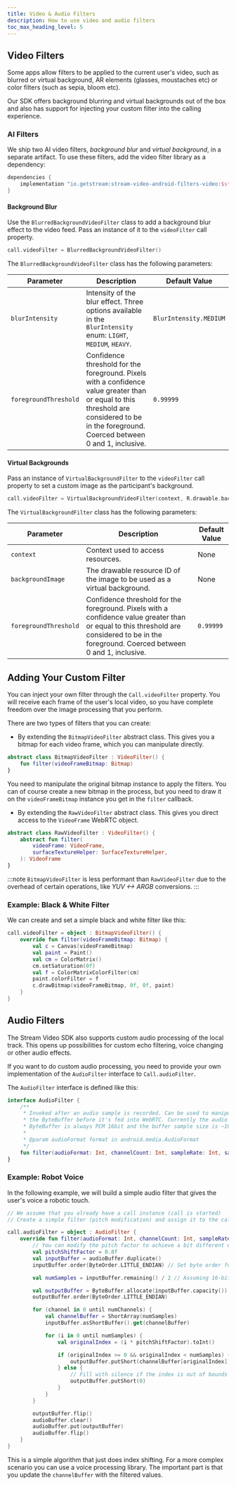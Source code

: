 ```yaml
---
title: Video & Audio Filters
description: How to use video and audio filters
toc_max_heading_level: 5
---
```


## Video Filters

Some apps allow filters to be applied to the current user's video, such as blurred or virtual background, AR elements (glasses, moustaches etc) or color filters (such as sepia, bloom etc).

Our SDK offers background blurring and virtual backgrounds out of the box and also has support for injecting your custom filter into the calling experience.

### AI Filters

We ship two AI video filters, _background blur_ and _virtual background_, in a separate artifact. To use these filters, add the video filter library as a dependency:

```groovy
dependencies {
    implementation "io.getstream:stream-video-android-filters-video:$stream_version"
}
```

#### Background Blur

Use the `BlurredBackgroundVideoFilter` class to add a background blur effect to the video feed. Pass an instance of it to the `videoFilter` call property.

```kotlin
call.videoFilter = BlurredBackgroundVideoFilter()
```

The `BlurredBackgroundVideoFilter` class has the following parameters:

| Parameter             | Description                                                                                                                                                                                 | Default Value          |
|-----------------------|---------------------------------------------------------------------------------------------------------------------------------------------------------------------------------------------|------------------------|
| `blurIntensity`       | Intensity of the blur effect. Three options available in the `BlurIntensity` enum: `LIGHT`, `MEDIUM`, `HEAVY`.                                                                              | `BlurIntensity.MEDIUM` |
| `foregroundThreshold` | Confidence threshold for the foreground. Pixels with a confidence value greater than or equal to this threshold are considered to be in the foreground. Coerced between 0 and 1, inclusive. | `0.99999`              |

#### Virtual Backgrounds

Pass an instance of `VirtualBackgroundFilter` to the `videoFilter` call property to set a custom image as the participant's background.

```kotlin
call.videoFilter = VirtualBackgroundVideoFilter(context, R.drawable.background_image)
```

The `VirtualBackgroundFilter` class has the following parameters:

| Parameter             | Description                                                                                                                                                                                 | Default Value |
|-----------------------|---------------------------------------------------------------------------------------------------------------------------------------------------------------------------------------------|---------------|
| `context`             | Context used to access resources.                                                                                                                                                           | None          |
| `backgroundImage`     | The drawable resource ID of the image to be used as a virtual background.                                                                                                                   | None          |
| `foregroundThreshold` | Confidence threshold for the foreground. Pixels with a confidence value greater than or equal to this threshold are considered to be in the foreground. Coerced between 0 and 1, inclusive. | `0.99999`     |

## Adding Your Custom Filter

You can inject your own filter through the `Call.videoFilter` property. You will receive each frame of the user's local video, so you have complete freedom over the image processing that you perform.

There are two types of filters that you can create:
- By extending the `BitmapVideoFilter` abstract class. This gives you a bitmap for each video frame, which you can manipulate directly.
```kotlin
abstract class BitmapVideoFilter : VideoFilter() {
    fun filter(videoFrameBitmap: Bitmap)
}
```

You need to manipulate the original bitmap instance to apply the filters. You can of course create a new bitmap in the process, but you need to draw it on the `videoFrameBitmap` instance you get in the `filter` callback.

- By extending the `RawVideoFilter` abstract class. This gives you direct access to the `VideoFrame` WebRTC object.
```kotlin
abstract class RawVideoFilter : VideoFilter() {
    abstract fun filter(
        videoFrame: VideoFrame,
        surfaceTextureHelper: SurfaceTextureHelper,
    ): VideoFrame
}
```

:::note
`BitmapVideoFilter` is less performant than `RawVideoFilter` due to the overhead of certain operations, like _YUV <-> ARGB_ conversions.
:::

### Example: Black & White Filter

We can create and set a simple black and white filter like this:

```kotlin
call.videoFilter = object : BitmapVideoFilter() {
    override fun filter(videoFrameBitmap: Bitmap) {
        val c = Canvas(videoFrameBitmap)
        val paint = Paint()
        val cm = ColorMatrix()
        cm.setSaturation(0f)
        val f = ColorMatrixColorFilter(cm)
        paint.colorFilter = f
        c.drawBitmap(videoFrameBitmap, 0f, 0f, paint)
    }
}
```

## Audio Filters

The Stream Video SDK also supports custom audio processing of the local track. This opens up possibilities for custom echo filtering, voice changing or other audio effects.

If you want to do custom audio processing, you need to provide your own implementation of the `AudioFilter` interface to `Call.audioFilter`.

The `AudioFilter` interface is defined like this:

```kotlin
interface AudioFilter {
    /**
     * Invoked after an audio sample is recorded. Can be used to manipulate
     * the ByteBuffer before it's fed into WebRTC. Currently the audio in the
     * ByteBuffer is always PCM 16bit and the buffer sample size is ~10ms.
     *
     * @param audioFormat format in android.media.AudioFormat
     */
    fun filter(audioFormat: Int, channelCount: Int, sampleRate: Int, sampleData: ByteBuffer)
}
```

### Example: Robot Voice

In the following example, we will build a simple audio filter that gives the user's voice a robotic touch.

```kotlin
// We assume that you already have a call instance (call is started)
// Create a simple filter (pitch modification) and assign it to the call

call.audioFilter = object : AudioFilter {
    override fun filter(audioFormat: Int, channelCount: Int, sampleRate: Int, sampleData: ByteBuffer) {
        // You can modify the pitch factor to achieve a bit different effect
        val pitchShiftFactor = 0.8f
        val inputBuffer = audioBuffer.duplicate()
        inputBuffer.order(ByteOrder.LITTLE_ENDIAN) // Set byte order for correct handling of PCM data

        val numSamples = inputBuffer.remaining() / 2 // Assuming 16-bit PCM audio

        val outputBuffer = ByteBuffer.allocate(inputBuffer.capacity())
        outputBuffer.order(ByteOrder.LITTLE_ENDIAN)

        for (channel in 0 until numChannels) {
            val channelBuffer = ShortArray(numSamples)
            inputBuffer.asShortBuffer().get(channelBuffer)

            for (i in 0 until numSamples) {
                val originalIndex = (i * pitchShiftFactor).toInt()

                if (originalIndex >= 0 && originalIndex < numSamples) {
                    outputBuffer.putShort(channelBuffer[originalIndex])
                } else {
                    // Fill with silence if the index is out of bounds
                    outputBuffer.putShort(0)
                }
            }
        }

        outputBuffer.flip()
        audioBuffer.clear()
        audioBuffer.put(outputBuffer)
        audioBuffer.flip()
    }
}
```
This is a simple algorithm that just does index shifting. For a more complex scenario you can use a voice processing library. The important part is that you update the `channelBuffer` with the filtered values.